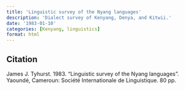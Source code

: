 ```yaml
---
title: 'Linguistic survey of the Nyang languages'
description: 'Dialect survey of Kenyang, Denya, and Kitwii.'
date: '1983-01-10'
categories: [Kenyang, linguistics]
format: html
---
```


## Citation

James J. Tyhurst. 1983.
"Linguistic survey of the Nyang languages".
Yaoundé, Cameroun: Société Internationale de Linguistique.
80 pp.
